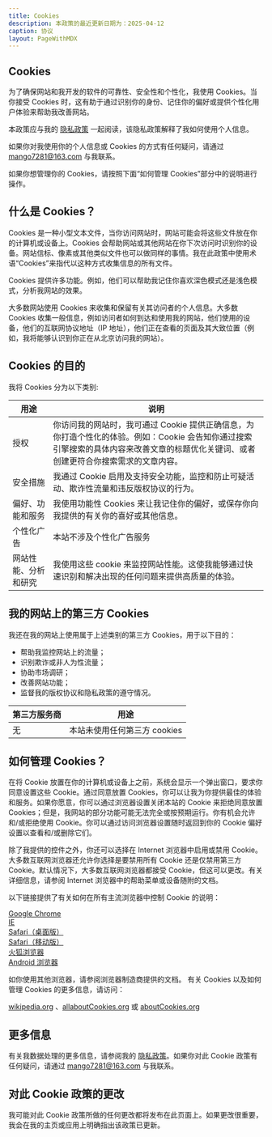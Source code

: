 ```yaml
---
title: Cookies
description: 本政策的最近更新日期为：2025-04-12
caption: 协议
layout: PageWithMDX
---
```


## Cookies

为了确保网站和我开发的软件的可靠性、安全性和个性化，我使用 Cookies。当你接受 Cookies 时，这有助于通过识别你的身份、记住你的偏好或提供个性化用户体验来帮助我改善网站。

本政策应与我的 [隐私政策](/privacy-policy) 一起阅读，该隐私政策解释了我如何使用个人信息。

如果你对我使用你的个人信息或 Cookies 的方式有任何疑问，请通过 mango7281@163.com 与我联系。

如果你想管理你的 Cookies，请按照下面“如何管理 Cookies”部分中的说明进行操作。

## 什么是 Cookies？

Cookies 是一种小型文本文件，当你访问网站时，网站可能会将这些文件放在你的计算机或设备上。Cookies 会帮助网站或其他网站在你下次访问时识别你的设备。网站信标、像素或其他类似文件也可以做同样的事情。我在此政策中使用术语“Cookies”来指代以这种方式收集信息的所有文件。

Cookies 提供许多功能。例如，他们可以帮助我记住你喜欢深色模式还是浅色模式，分析我网站的效果。

大多数网站使用 Cookies 来收集和保留有关其访问者的个人信息。大多数 Cookies 收集一般信息，例如访问者如何到达和使用我的网站，他们使用的设备，他们的互联网协议地址（IP 地址），他们正在查看的页面及其大致位置（例如，我将能够认识到你正在从北京访问我的网站）。

## Cookies 的目的

我将 Cookies 分为以下类别:

| 用途                 | 说明                                                                                                                                                                                  |
| -------------------- | ------------------------------------------------------------------------------------------------------------------------------------------------------------------------------------- |
| 授权                 | 你访问我的网站时，我可通过 Cookie 提供正确信息，为你打造个性化的体验。例如：Cookie 会告知你通过搜索引擎搜索的具体内容来改善文章的标题优化关键词、或者创建更符合你搜索需求的文章内容。 |
| 安全措施             | 我通过 Cookie 启用及支持安全功能，监控和防止可疑活动、欺诈性流量和违反版权协议的行为。                                                                                                |
| 偏好、功能和服务     | 我使用功能性 Cookies 来让我记住你的偏好，或保存你向我提供的有关你的喜好或其他信息。                                                                                                   |
| 个性化广告           | 本站不涉及个性化广告服务                                                                                                                                                              |
| 网站性能、分析和研究 | 我使用这些 cookie 来监控网站性能。这使我能够通过快速识别和解决出现的任何问题来提供高质量的体验。                                                                                      |

## 我的网站上的第三方 Cookies

我还在我的网站上使用属于上述类别的第三方 Cookies，用于以下目的：

- 帮助我监控网站上的流量；
- 识别欺诈或非人为性流量；
- 协助市场调研；
- 改善网站功能；
- 监督我的版权协议和隐私政策的遵守情况。

| 第三方服务商 | 用途                         |
| ------------ | ---------------------------- |
| 无           | 本站未使用任何第三方 cookies |

## 如何管理 Cookies？

在将 Cookie 放置在你的计算机或设备上之前，系统会显示一个弹出窗口，要求你同意设置这些 Cookie。通过同意放置 Cookies，你可以让我为你提供最佳的体验和服务。如果你愿意，你可以通过浏览器设置关闭本站的 Cookie 来拒绝同意放置 Cookies；但是，我网站的部分功能可能无法完全或按预期运行。你有机会允许和/或拒绝使用 Cookie。你可以通过访问浏览器设置随时返回到你的 Cookie 偏好设置以查看和/或删除它们。

除了我提供的控件之外，你还可以选择在 Internet 浏览器中启用或禁用 Cookie。大多数互联网浏览器还允许你选择是要禁用所有 Cookie 还是仅禁用第三方 Cookie。默认情况下，大多数互联网浏览器都接受 Cookie，但这可以更改。有关详细信息，请参阅 Internet 浏览器中的帮助菜单或设备随附的文档。

以下链接提供了有关如何在所有主流浏览器中控制 Cookie 的说明：

[Google Chrome](https://support.google.com/chrome/answer/95647?hl=en)<br/>
[IE](https://support.microsoft.com/en-us/help/260971/description-of-cookies)<br/>
[Safari（桌面版）](https://support.apple.com/guide/safari/manage-cookies-and-website-data-sfri11471/mac)<br/>
[Safari（移动版）](https://support.apple.com/en-us/HT201265)<br/>
[火狐浏览器](https://support.mozilla.org/en-US/kb/Cookies-information-websites-store-on-your-computer)<br/>
[Android 浏览器](http://support.google.com/ics/nexus/bin/answer.py?hl=en&answer=2425067)

如你使用其他浏览器，请参阅浏览器制造商提供的文档。
有关 Cookies 以及如何管理 Cookies 的更多信息，请访问：

[wikipedia.org](https://zh.wikipedia.org/wiki/Cookie) 、[allaboutCookies.org](https://www.allaboutcookies.org/) 或 [aboutCookies.org](https://www.aboutcookies.org/)

## 更多信息

有关我数据处理的更多信息，请参阅我的 [隐私政策](/privacy-policy)。如果你对此 Cookie 政策有任何疑问，请通过 mango7281@163.com 与我联系。

## 对此 Cookie 政策的更改

我可能对此 Cookie 政策所做的任何更改都将发布在此页面上。如果更改很重要，我会在我的主页或应用上明确指出该政策已更新。
